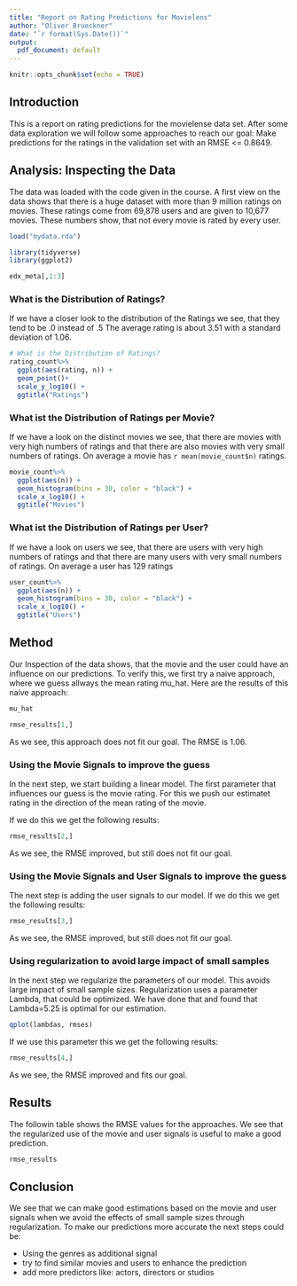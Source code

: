```yaml
---
title: "Report on Rating Predictions for Movielens"
author: "Oliver Brueckner"
date: "`r format(Sys.Date())`"
output:
  pdf_document: default
---
```


```r
knitr::opts_chunk$set(echo = TRUE)
```

## Introduction

This is a report on rating predictions for the movielense data set. After some data exploration we will follow some approaches to reach our goal: Make predictions for the ratings in the validation set with an RMSE <= 0.8649.

## Analysis: Inspecting the Data

The data was loaded with the code given in the course. A first view on the data shows that there is a huge dataset with more than 9 million ratings on movies. These ratings come from 69,878 users and are given to 10,677 movies. These numbers show, that not every movie is rated by every user. 

```r
load("mydata.rda")
```

```r
library(tidyverse)
library(ggplot2)
```


```r
edx_meta[,1:3]
```

### What is the Distribution of Ratings?
If we have a closer look to the distribution of the Ratings we see, that they tend to be .0 instead of .5 The average rating is about 3.51 with a standard deviation of 1.06.

```r
# What is the Distribution of Ratings?
rating_count%>%
  ggplot(aes(rating, n)) + 
  geom_point()+
  scale_y_log10() +
  ggtitle("Ratings")
```

### What ist the Distribution of Ratings per Movie?
If we have a look on the distinct movies we see, that there are movies with very high numbers of ratings and that there are also movies with very small numbers of ratings. On average a movie has `r mean(movie_count$n)` ratings.
```r
movie_count%>%
  ggplot(aes(n)) + 
  geom_histogram(bins = 30, color = "black") + 
  scale_x_log10() + 
  ggtitle("Movies")
```

### What ist the Distribution of Ratings per User?
If we have a look on users we see, that there are users with very high numbers of ratings and that there are many users with very small numbers of ratings. On average a user has 129 ratings
```r
user_count%>%
  ggplot(aes(n)) + 
  geom_histogram(bins = 30, color = "black") + 
  scale_x_log10() +
  ggtitle("Users")
```

## Method 
Our Inspection of the data shows, that the movie and the user could have an influence on our predictions. To verify this, we first try a naive approach, where we guess allways the mean rating mu_hat. Here are the results of this naive approach:

```r
mu_hat
```
```r
rmse_results[1,]
```

As we see, this approach does not fit our goal. The RMSE is 1.06.

### Using the Movie Signals to improve the guess
In the next step, we start building a linear model. The first parameter that influences our guess is the movie rating. For this we push our estimatet rating in the direction of the mean rating of the movie.

If we do this we get the following results:
```r
rmse_results[2,]
```
As we see, the RMSE improved, but still does not fit our goal.

### Using the Movie Signals and User Signals to improve the guess
The next step is adding the user signals to our model. 
If we do this we get the following results:
```r
rmse_results[3,]
```
As we see, the RMSE improved, but still does not fit our goal.

### Using regularization to avoid large impact of small samples
In the next step we regularize the parameters of our model. This avoids large impact of small sample sizes. Regularization uses a parameter Lambda, that could be optimized. We have done that and found that Lambda=5.25 is optimal for our estimation.
```r
qplot(lambdas, rmses)
```


If we use this parameter this we get the following results:
```r
rmse_results[4,]
```
As we see, the RMSE improved and fits our goal.

## Results
The followin table shows the RMSE values for the approaches. We see that the regularized use of the movie and user signals is useful to make a good prediction.
```r
rmse_results
```


## Conclusion
We see that we can make good estimations based on the movie and user signals when we avoid the effects of small sample sizes through regularization. To make our predictions more accurate the next steps could be:

* Using the genres as additional signal
* try to find similar movies and users to enhance the prediction
* add more predictors like: actors, directors or studios